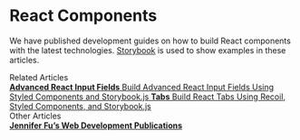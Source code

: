 
<Meta title="Introduction" />

<style>{`
  .subheading {
    --mediumdark: '#999999';
    font-weight: 900;
    font-size: 13px;
    color: #999;
    letter-spacing: 6px;
    line-height: 24px;
    text-transform: uppercase;
    margin-bottom: 12px;
    margin-top: 40px;
  }

  .link-list {
    display: grid;
    grid-template-columns: 1fr;
    row-gap: 10px;
  }

  @media (min-width: 620px) {
    .link-list {
      row-gap: 20px;
      column-gap: 20px;
      grid-template-columns: 1fr 1fr;
    }
  }

  @media all and (-ms-high-contrast:none) {
  .link-list {
      display: -ms-grid;
      -ms-grid-columns: 1fr 1fr;
    }
  }

  .link-item {
    display: block;
    padding: 20px 30px 20px 15px;
    border: 1px solid #00000010;
    border-radius: 5px;
    transition: background 150ms ease-out, border 150ms ease-out, transform 150ms ease-out;
    color: #333333;
    display: flex;
    align-items: flex-start;
  }

  .link-item:hover {
    border-color: #1EA7FD50;
    transform: translate3d(0, -3px, 0);
    box-shadow: rgba(0, 0, 0, 0.08) 0 3px 10px 0;
  }

  .link-item:active {
    border-color: #1EA7FD;
    transform: translate3d(0, 0, 0);
  }

  .link-item strong {
    font-weight: 700;
    display: block;
    margin-bottom: 2px;
  }
  
  .link-item img {
    height: 40px;
    width: 40px;
    margin-right: 15px;
    flex: none;
  }

  .link-item span {
    font-size: 14px;
    line-height: 20px;
  }

  .tip {
    display: inline-block;
    border-radius: 1em;
    font-size: 11px;
    line-height: 12px;
    font-weight: 700;
    background: #E7FDD8;
    color: #66BF3C;
    padding: 4px 12px;
    margin-right: 10px;
    vertical-align: top;
  }

  .tip-wrapper {
    font-size: 13px;
    line-height: 20px;
    margin-top: 40px;
    margin-bottom: 40px;
  }

  .tip-wrapper code {
    font-size: 12px;
    display: inline-block;
  }
`}</style>

# React Components

We have published development guides on how to build React components with the latest technologies.
[Storybook](https://storybook.js.org/) is used to show examples in these articles.

<div className="subheading">Related Articles</div>

<div className="link-list">
  <a
    className="link-item"
    href="https://medium.com/better-programming/build-advanced-react-input-fields-using-styled-components-and-storybook-js-a231b9b2438#e765-bf98276875df"
    target="_blank"
  >
    <span>
      <strong>Advanced React Input Fields</strong>
      Build Advanced React Input Fields Using Styled Components and Storybook.js
    </span>
  </a>
  <a
    className="link-item"
    href="https://medium.com/better-programming/build-react-tabs-using-recoil-styled-components-and-storybook-js-4ad534cef007"
    target="_blank"
  >
    <span>
      <strong>Tabs</strong>
      Build React Tabs Using Recoil, Styled Components, and Storybook.js
    </span>
  </a>
</div>

<div className="subheading">Other Articles</div>
<div className="link-list">
  <a
    className="link-item"
    href="https://jenniferfubook.medium.com/jennifer-fus-web-development-publications-1a887e4454af"
    target="_blank"
  >
    <span>
      <strong>Jennifer Fu’s Web Development Publications</strong>
    </span>
  </a>
</div>
